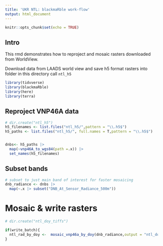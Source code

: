```yaml
---
title: 'UKR NTL: blackmaRble work-flow'
output: html_document
---
```


```r
knitr::opts_chunk$set(echo = TRUE)
```

## Intro

This rmd demonstrates how to reproject and mosaic rasters downloaded from WorldView.

Download data from LAADS world view and save h5 format rasters into folder in this directory call `ntl_h5`


```r
library(tidvverse)
library(blackmaRble)
library(here)
library(terra)
```

## Reproject VNP46A data

```r
# dir.create("ntl_h5")
h5_filenames <- list.files("ntl_h5/",pattern = "\\.h5$")
h5_paths <- list.files("ntl_h5/", full.names = T,pattern = "\\.h5$")


dnbs<- h5_paths |> 
  map(~vnp46A_to_wgs84(path =.x)) |> 
  set_names(h5_filenames)
```

## Subset bands

```r
# subset to just main band of interest for faster mosaicing
dnb_radiance <- dnbs |> 
  map(~.x |> subset("DNB_At_Sensor_Radiance_500m"))

```


# Mosaic & write rasters 
```r
# dir.create("ntl_doy_tiffs")

if(write_batch){
  ntl_rad_by_doy <-  mosaic_vnp46a_by_doy(dnb_radiance,output = "ntl_doy_tiffs")
}

```


